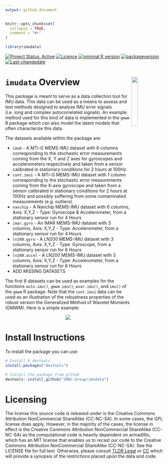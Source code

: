 ```yaml
---
output: github_document
---
```


<!-- README.md is generated from README.Rmd. Please edit that file -->

```r
knitr::opts_chunk$set(
  collapse = TRUE,
  comment = "#>"
)

library(imudata)
```

<!--[![Travis-CI Build Status](https://travis-ci.org/SMAC-Group/imudata.svg?branch=master)](https://travis-ci.org/SMAC-Group/imudata)-->
[![Project Status: Active](http://www.repostatus.org/badges/latest/active.svg)](http://www.repostatus.org/#active)
[![Licence](https://img.shields.io/badge/licence-CC BY--NC--SA 4.0-blue.svg)](https://www.gnu.org/licenses/gpl-3.0.en.html)
[![minimal R version](https://img.shields.io/badge/R%3E%3D-3.4.0-6666ff.svg)](https://cran.r-project.org/)
[![packageversion](https://img.shields.io/badge/Package%20version-0.1.0-orange.svg?style=flat-square)](commits/develop)
[![Last-changedate](https://img.shields.io/badge/last%20change-`r gsub('-', '--', Sys.Date())`-yellowgreen.svg)](/commits/master)

# `imudata` Overview <a href="https://smac-group.com/"><img src="man/figures/logo.png" align="right" style="width: 20%; height: 20%"/></a>

This package is meant to serve as a data collection tool for IMU data. This data can be used as a means to assess and test methods designed to analyse IMU error signals (i.e. long and complex autocorrelated signals). An example method used for this kind of data is implemented in the `gmwm` R package which can also model the latent models that often characterize this data.

The datasets available within the package are:

* `imu6` - A MTi-G MEMS-IMU dataset with 6 columns corresponding to the stochastic error measurements coming from the X, Y and Z axes for gyroscopes and accelerometers respectively and taken from a sensor calibrated in stationary conditions for 2 hours at 100Hz.
* `cont.imu1` - A MTi-G MEMS-IMU dataset with 1 column corresponding to the stochastic error measurements coming from the X-axis gyroscope and taken from a sensor calibrated in stationary conditions for 2 hours at 100Hz and possibly suffering from some contaminated measurements (e.g. outliers).
* `navchip` -  A Navchip MEMS-IMU dataset with 6 columns, Axis: X,Y,Z - Type: Gyroscope & Accelerometer, from a stationary sensor run for 4 Hours
* `imar.gyro` - An IMAR MEMS-IMU dataset with 3 columns, Axis: X,Y,Z - Type: Accelerometer, from a stationary sensor run for 4 Hours
* `ln200.gyro` - A LN200 MEMS-IMU dataset with 3 columns, Axis: X,Y,Z - Type: Gyroscope, from a stationary sensor run for 6 Hours
* `ln200.accel` - A LN200 MEMS-IMU dataset with 3 columns, Axis: X,Y,Z - Type: Accelerometer, from a stationary sensor run for 6 Hours
* ADD MISSING DATASETS

The first 6 datasets can be used as examples for the functions `auto.imu()`, `gmwm.imu()`, `wvar.imu()`, and `imu()` of the `gmwm` R package. Note that the `cont.imu1` data can be used as an illustration of the robustness properties of the robust version the Generalized Method of Wavelet Moments (GMWM). Here is a simple example:


<center>
![](https://raw.githubusercontent.com/smac-group/imudata/master/img/demo.gif)
</center>



# Install Instructions

To install the package you can use:

```r
# Install R devtools
install.packages("devtools")

# Install the package from github
devtools::install_github("SMAC-Group/imudata")
```

# Licensing

The license this source code is released under is the Creative Commons Attribution NonCommercial ShareAlike (CC-NC-SA). In some cases, the GPL license does apply. However, in the majority of the cases, the license in effect is the Creative Commons Attribution NonCommercial ShareAlike (CC-NC-SA) as the computational code is heavily dependent on armadilllo, which has an MIT license that enables us to recast our code to the Creative Commons Attribution NonCommercial ShareAlike (CC-NC-SA). See the LICENSE file for full text. Otherwise, please consult [TLDR Legal](https://tldrlegal.com/license/creative-commons-attribution-noncommercial-sharealike-(cc-nc-sa)) or [CC](https://creativecommons.org/licenses/by-nc-sa/4.0/#) which will provide a synopsis of the restrictions placed upon the data and code.
